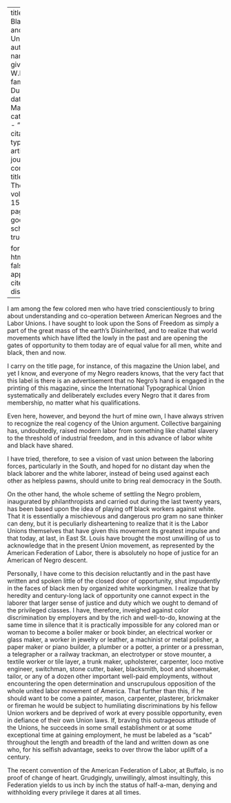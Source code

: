 
---
title: 'The Black Man and the Unions'
author:
  - name:
      given: W.E.B.
      family: Du Bois
date: Mar. 1918
categories: 
  - ""
citation: 
  type: article-journal
  container-title: The Crisis
  volume: 15
  issue: 5
  page: 214
google-scholar: true

format:
  html:
    toc: false
    appendix-cite-as: display
---


I am among the few colored men who have tried conscientiously to bring about understanding and co-operation between American Negroes and the Labor Unions. I have sought to look upon the Sons of Freedom as simply a part of the great mass of the earth's Disinherited, and to realize that world movements which have lifted the lowly in the past and are opening the gates of opportunity to them today are of equal value for all men, white and black, then and now.

I carry on the title page, for instance, of this magazine the Union label, and yet I know, and everyone of my Negro readers knows, that the very fact that this label is there is an advertisement that no Negro's hand is engaged in the printing of this magazine, since the International Typographical Union systematically and deliberately excludes every Negro that it dares from membership, no matter what his qualifications.

Even here, however, and beyond the hurt of mine own, I have always striven to recognize the real cogency of the Union argument. Collective bargaining has, undoubtedly, raised modern labor from something like chattel slavery to the threshold of industrial freedom, and in this advance of labor white and black have shared.

I have tried, therefore, to see a vision of vast union between the laboring forces, particularly in the South, and hoped for no distant day when the black laborer and the white laborer, instead of being used against each other as helpless pawns, should unite to bring real democracy in the South.

On the other hand, the whole scheme of settling the Negro problem, inaugurated by philanthropists and carried out during the last twenty years, has been based upon the idea of playing off black workers against white. That it is essentially a mischievous and dangerous pro­ gram no sane thinker can deny, but it is peculiarly disheartening to realize that it is the Labor Unions themselves that have given this movement its greatest impulse and that today, at last, in East St. Louis have brought the most unwilling of us to acknowledge that in the present Union movement, as represented by the American Federation of Labor, there is absolutely no hope of justice for an American of Negro descent.

Personally, I have come to this decision reluctantly and in the past have written and spoken little of the closed door of opportunity, shut impudently in the faces of black men by organized white workingmen. I realize that by heredity and century-long lack of opportunity one cannot expect in the laborer that larger sense of justice and duty which we ought to demand of the privileged classes. I have, therefore, inveighed against color discrimination by employers and by the rich and well-to-do, knowing at the same time in silence that it is practically impossible for any colored man or woman to become a boiler maker or book binder, an electrical worker or glass maker, a worker in jewelry or leather, a machinist or metal polisher, a paper maker or piano builder, a plumber or a potter, a printer or a pressman, a telegrapher or a railway trackman, an electrotyper or stove mounter, a textile worker or tile layer, a trunk maker, upholsterer, carpenter, loco­ motive engineer, switchman, stone cutter, baker, blacksmith, boot and shoemaker, tailor, or any of a dozen other important well-paid employments, without encountering the open determination and unscrupulous opposition of the whole united labor movement of America. That further than this, if he should want to be­ come a painter, mason, carpenter, plasterer, brickmaker or fireman he would be subject to humiliating dis­criminations by his fellow Union workers and be deprived of work at every possible opportunity, even in defiance of their own Union laws. If, braving this outrageous attitude of the Unions, he succeeds in some small establishment or at some exceptional time at gaining employment, he must be labeled as a "scab" throughout the length and breadth of the land and written down as one who, for his selfish advantage, seeks to over­ throw the labor uplift of a century.

The recent convention of the American Federation of Labor, at Buffalo, is no proof of change of heart. Grudgingly, unwillingly, almost insultingly, this Federation yields to us inch by inch the status of half-a-man, denying and withholding every privilege it dares at all times.


